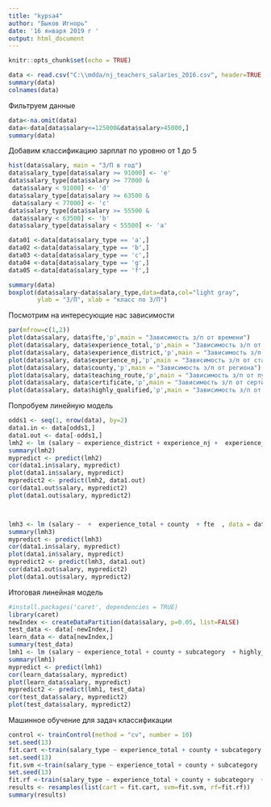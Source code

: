 ---
title: "kypsa4"
author: "Быков Игнорь"
date: '16 января 2019 г '
output: html_document
---

```{r setup, include=FALSE}
knitr::opts_chunk$set(echo = TRUE)
```

```{r}
data <- read.csv("C:\\mdda/nj_teachers_salaries_2016.csv", header=TRUE, sep=",")
summary(data)
colnames(data)
```

Фильтруем данные
```{r}
data<-na.omit(data)
data<-data[data$salary<=125000&data$salary>45000,]
summary(data)
```

Добавим классификацию зарплат по уровню от 1 до 5
```{r}
hist(data$salary, main = "З/П в год")
data$salary_type[data$salary >= 91000] <- 'e'
data$salary_type[data$salary >= 77000 &
 data$salary < 91000] <- 'd'
data$salary_type[data$salary >= 63500 &
 data$salary < 77000] <- 'c'
data$salary_type[data$salary >= 55500 &
 data$salary < 63500] <- 'b'
data$salary_type[data$salary < 55500] <- 'a'

data01 <-data[data$salary_type == 'a',]
data02 <-data[data$salary_type == 'b',]
data03 <-data[data$salary_type == 'c',]
data04 <-data[data$salary_type == 'g',]
data05 <-data[data$salary_type == 'f',]

summary(data)
boxplot(data$salary~data$salary_type,data=data,col="light gray",
        ylab = "З/П", xlab = "класс по З/П")
```

Посмотрим на интересующие нас зависимости
```{r}
par(mfrow=c(1,2)) 
plot(data$salary, data$fte,'p',main = "Зависимость з/п от времени")
plot(data$salary, data$experience_total,'p',main = "Зависимость з/п от стажа")
plot(data$salary, data$experience_district,'p',main = "Зависимость з/п от стажа в конкретном месте")
plot(data$salary, data$experience_nj,'p',main = "Зависимость з/п от стажа NJ")
plot(data$salary, data$county,'p',main = "Зависимость з/п от региона")
plot(data$salary, data$teaching_route,'p',main = "Зависимость з/п от пути учителя")
plot(data$salary, data$certificate,'p',main = "Зависимость з/п от сертификата")
plot(data$salary, data$highly_qualified,'p',main = "Зависимость з/п от высшей категории")
```
Попробуем линейную модель
```{r}
odds1 <- seq(1, nrow(data), by=2)
data1.in <- data[odds1,]
data1.out <- data[-odds1,]
lmh2 <- lm (salary ~ experience_district + experience_nj +  experience_total + county + subcategory  + highly_qualified  + fte  , data = data1.in)
summary(lmh2)
mypredict <- predict(lmh2)
cor(data1.in$salary, mypredict)
plot(data1.in$salary, mypredict)
mypredict2 <- predict(lmh2, data1.out)
cor(data1.out$salary, mypredict2)
plot(data1.out$salary, mypredict2)



lmh3 <- lm (salary ~  +  experience_total + county  + fte  , data = data1.in)
summary(lmh3)
mypredict <- predict(lmh3)
cor(data1.in$salary, mypredict)
plot(data1.in$salary, mypredict)
mypredict2 <- predict(lmh3, data1.out)
cor(data1.out$salary, mypredict2)
plot(data1.out$salary, mypredict2)
```

Итоговая линейная модель
```{r}
#install.packages('caret', dependencies = TRUE)
library(caret)
newIndex <- createDataPartition(data$salary, p=0.05, list=FALSE)
test_data <- data[-newIndex,]
learn_data <- data[newIndex,]
summary(test_data)
lmh1 <- lm (salary ~ experience_total + county + subcategory  + highly_qualified + district + fte  , data = learn_data)
summary(lmh1)
mypredict <- predict(lmh1)
cor(learn_data$salary, mypredict)
plot(learn_data$salary, mypredict)
mypredict2 <- predict(lmh1, test_data)
cor(test_data$salary, mypredict2)
plot(test_data$salary, mypredict2)
```

Машинное обучение для задач классификации
```{r}
control <- trainControl(method = "cv", number = 10)
set.seed(13)
fit.cart <-train(salary_type ~ experience_total + county + subcategory  + highly_qualified  + fte, data = test_data, method = "rpart", metric = "Accuracy", trControl=control)
set.seed(13)
fit.svm <-train(salary_type ~ experience_total + county + subcategory  + highly_qualified  + fte, data = test_data, method = "svmRadial", metric = "Accuracy", trControl=control)
set.seed(13)
fit.rf <-train(salary_type ~ experience_total + county + subcategory  + highly_qualified  + fte, data = test_data, method = "rf", metric = "Accuracy", trControl=control)
results <- resamples(list(cart = fit.cart, svm=fit.svm, rf=fit.rf))
summary(results)
```


